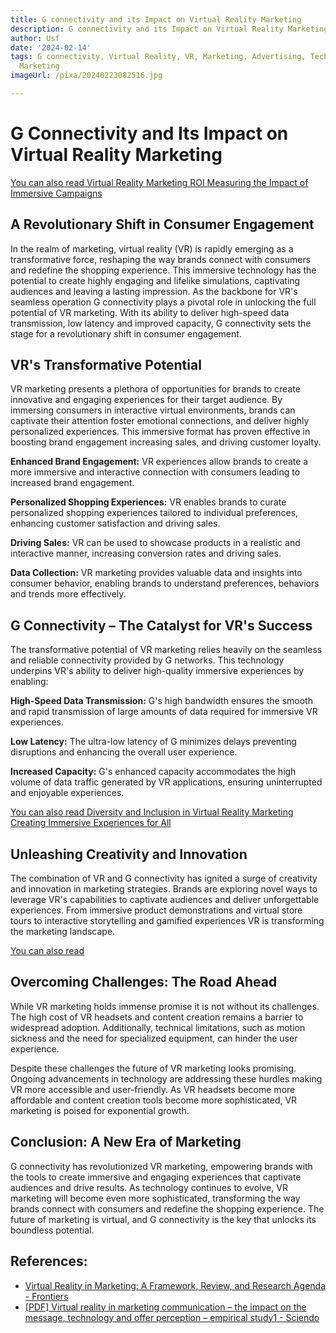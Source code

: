 ```yaml
---
title: G connectivity and its Impact on Virtual Reality Marketing
description: G connectivity and its Impact on Virtual Reality Marketing
author: Usf
date: '2024-02-14'
tags: G connectivity, Virtual Reality, VR, Marketing, Advertising, Technology, Digital
  Marketing
imageUrl: /pixa/20240223082516.jpg

---
```

# G  Connectivity and Its Impact on Virtual Reality Marketing

[You can  also read Virtual Reality  Marketing ROI  Measuring the Impact of Immersive Campaigns](Virtual%20Reality%20Marketing%20ROI%20Measuring%20the%20Impact%20of%20Immersive%20Campaigns)


## A Revolutionary Shift in Consumer Engagement

In the realm  of marketing, virtual reality (VR) is rapidly emerging as a transformative force, reshaping  the way brands connect with consumers and redefine the  shopping experience. This immersive technology  has the potential to create highly engaging and lifelike simulations,  captivating audiences and leaving a lasting impression. As the backbone for VR's seamless operation  G connectivity plays a pivotal role in unlocking the full potential of VR marketing. With its ability to deliver high-speed data  transmission, low latency  and improved capacity, G connectivity  sets the stage for a revolutionary shift in consumer engagement.

## VR's Transformative Potential

VR marketing presents a  plethora of opportunities for brands to create innovative and engaging experiences for their target audience. By immersing consumers  in interactive virtual environments, brands can captivate their attention foster emotional connections,  and deliver highly personalized experiences. This immersive format  has proven effective in boosting brand engagement increasing sales, and driving customer loyalty.

**Enhanced Brand Engagement:** VR experiences allow brands  to create a more immersive and interactive connection with consumers leading to increased brand engagement.

**Personalized  Shopping  Experiences:** VR enables brands to curate personalized shopping experiences tailored to individual preferences, enhancing customer satisfaction  and driving sales.

**Driving Sales:**  VR can be  used to showcase products in a realistic and  interactive manner, increasing conversion rates and driving sales.

**Data Collection:** VR marketing provides valuable data and  insights into consumer behavior, enabling brands  to understand preferences,  behaviors and trends more effectively.

## G Connectivity –  The Catalyst for  VR's Success

The transformative potential  of VR marketing relies heavily on the  seamless and reliable connectivity provided by G networks.  This  technology underpins VR's ability to deliver high-quality immersive experiences  by enabling:

**High-Speed Data Transmission:** G's high bandwidth ensures the smooth and rapid transmission  of large amounts  of data  required  for immersive VR experiences.

**Low Latency:** The ultra-low latency of G minimizes delays preventing disruptions and enhancing the overall user experience.

**Increased Capacity:** G's  enhanced capacity accommodates the high volume  of data traffic generated by VR applications,  ensuring uninterrupted and enjoyable experiences.

[You can also read  Diversity and Inclusion in Virtual Reality Marketing Creating Immersive Experiences for All](Diversity%20and%20Inclusion%20in%20Virtual%20Reality%20Marketing%20Creating%20Immersive%20Experiences%20for%20All)


## Unleashing Creativity and Innovation

The combination  of VR and G connectivity has ignited a surge of creativity and innovation in marketing strategies. Brands are exploring novel ways to leverage  VR's capabilities to captivate  audiences  and  deliver unforgettable experiences. From immersive product demonstrations and virtual store  tours  to interactive storytelling and gamified experiences VR is transforming the marketing landscape.

[You can also read ]()


## Overcoming Challenges: The Road Ahead

While VR marketing holds immense  promise it is not without its challenges. The high cost of  VR headsets and content creation remains a barrier to  widespread adoption. Additionally, technical limitations, such as motion sickness and the need for specialized  equipment, can hinder the user experience.

Despite these challenges the future of VR marketing looks promising.  Ongoing  advancements in technology are addressing these hurdles making VR more accessible and user-friendly. As VR headsets become more affordable and content creation tools become more sophisticated, VR marketing is poised for exponential growth.

## Conclusion: A New Era of Marketing

G connectivity  has revolutionized VR marketing, empowering brands with the tools to create immersive and engaging experiences that captivate audiences and drive  results. As technology continues to evolve, VR marketing will become even more sophisticated, transforming the way brands connect with consumers and redefine the shopping experience.  The future of marketing  is virtual, and G connectivity is the key that unlocks its boundless potential.

## References:
- [Virtual Reality in Marketing: A Framework, Review, and Research Agenda - Frontiers](https://www.frontiersin.org/articles/10.3389/fpsyg.2019.01530)
- [[PDF] Virtual reality in marketing communication – the impact on the message, technology and offer perception – empirical study1 - Sciendo](https://sciendo.com/pdf/10.18559/ebr.2018.3.4)
